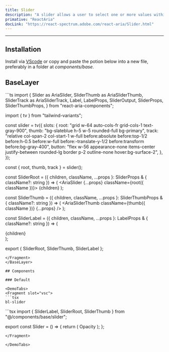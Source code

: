 ```yaml
---
title: Slider
description: "A slider allows a user to select one or more values within a range."
primative: "ReactAria"
docLink: "https://react-spectrum.adobe.com/react-aria/Slider.html"
---
```


---



<MdxExample>
      <Slider client:load/>
</MdxExample>

## Installation

Install via [VScode](/docs/getting-started/vsc) or copy and paste the potion below into a new file, preferably in a folder at _components/base_.

## BaseLayer 

<BaseLayer>
<Fragment slot="contentSlot">
```ts
import {
  Slider as AriaSlider,
  SliderThumb as AriaSliderThumb,
  SliderTrack as AriaSliderTrack,
  Label,
  LabelProps,
  SliderOutput,
  SliderProps,
  SliderThumbProps,
} from "react-aria-components";

import { tv } from "tailwind-variants";

const slider = tv({
  slots: {
    root: "grid w-64  auto-cols-fr grid-cols-1  text-gray-900",
    thumb: "bg-slateblue h-5 w-5 rounded-full bg-primary",
    track:
      "relative col-span-2 col-start-1 w-full before:absolute before:top-1/2 before:h-0.5 before:w-full before:-translate-y-1/2 before:transform before:bg-gray-400",
    button:
      "flex w-56 appearance-none items-center justify-between rounded-lg border p-2 outline-none hover:bg-surface-2",
  },
});

const { root, thumb, track } = slider();

const SliderRoot = ({
  children,
  className,
  ...props
}: SliderProps & { className?: string }) => (
  <AriaSlider {...props} className={root({ className })}>
    {children}
  </AriaSlider>
);

const SliderThumb = ({
  children,
  className,
  ...props
}: SliderThumbProps & { className?: string }) => (
  <AriaSliderTrack className={track()}>
    <AriaSliderThumb className={thumb({ className })} {...props} />
  </AriaSliderTrack>
);

const SliderLabel = ({
  children,
  className,
  ...props
}: LabelProps & { className?: string }) => (
  <div className="col-span-2 my-4 flex w-full justify-between">
    <Label className="text-sm text-fg" {...props}>
      {children}
    </Label>
    <SliderOutput className="text-sm text-fg" />
  </div>
);

export { SliderRoot, SliderThumb, SliderLabel };

```
</Fragment>
</BaseLayer>

## Components 

### Default

<DemoTabs>
<Fragment slot="vsc">
```tsx
bl-slider 
```
</Fragment>
<Fragment slot="react">
```tsx
import { SliderLabel, SliderRoot, SliderThumb } from "@/components/base/slider";

export const Slider = () => {
  return (
    <SliderRoot defaultValue={30}>
      <SliderLabel>Opacity</SliderLabel>
      <SliderThumb />
    </SliderRoot>
  );
};

```
</Fragment>

</DemoTabs>


